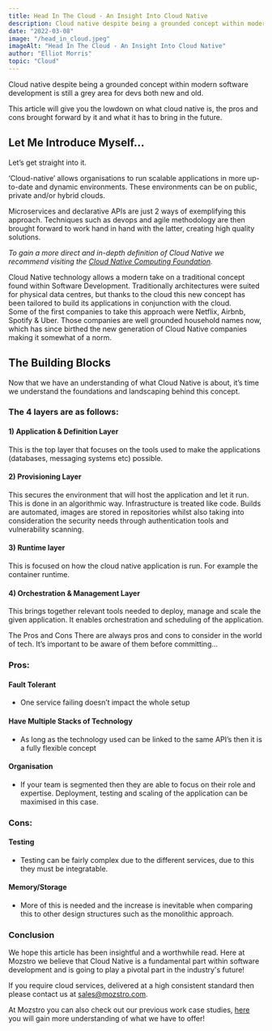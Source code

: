 ```yaml
---
title: Head In The Cloud - An Insight Into Cloud Native
description: Cloud native despite being a grounded concept within modern software development is still a grey area for developers both new and old.
date: "2022-03-08"
image: "/head_in_cloud.jpeg"
imageAlt: "Head In The Cloud - An Insight Into Cloud Native"
author: "Elliot Morris"
topic: "Cloud"
---
```


Cloud native despite being a grounded concept within modern software development is still a grey area for devs both new and old.

This article will give you the lowdown on what cloud native is, the pros and cons brought forward by it and what it has to bring in the future.

## Let Me Introduce Myself…

Let’s get straight into it.

‘Cloud-native’ allows organisations to run scalable applications in more up-to-date and dynamic environments. These environments can be on public, private and/or hybrid clouds.

Microservices and declarative APIs are just 2 ways of exemplifying this approach. Techniques such as devops and agile methodology are then brought forward to work hand in hand with the latter, creating high quality solutions.

_To gain a more direct and in-depth definition of Cloud Native we recommend visiting the [Cloud Native Computing Foundation](https://www.cncf.io/)._

Cloud Native technology allows a modern take on a traditional concept found within Software Development. Traditionally architectures were suited for physical data centres, but thanks to the cloud this new concept has been tailored to build its applications in conjunction with the cloud.  
Some of the first companies to take this approach were Netflix, Airbnb, Spotify & Uber. Those companies are well grounded household names now, which has since birthed the new generation of Cloud Native companies making it somewhat of a norm.

## The Building Blocks

Now that we have an understanding of what Cloud Native is about, it’s time we understand the foundations and landscaping behind this concept.

### The 4 layers are as follows:

#### 1) Application & Definition Layer

This is the top layer that focuses on the tools used to make the applications (databases, messaging systems etc) possible.

#### 2) Provisioning Layer

This secures the environment that will host the application and let it run. This is done in an algorithmic way. Infrastructure is treated like code. Builds are automated, images are stored in repositories whilst also taking into consideration the security needs through authentication tools and vulnerability scanning.

#### 3) Runtime layer

This is focused on how the cloud native application is run. For example the container runtime.

#### 4) Orchestration & Management Layer

This brings together relevant tools needed to deploy, manage and scale the given application. It enables orchestration and scheduling of the application.

The Pros and Cons
There are always pros and cons to consider in the world of tech. It’s important to be aware of them before committing…

### Pros:

#### Fault Tolerant

- One service failing doesn’t impact the whole setup

#### Have Multiple Stacks of Technology

- As long as the technology used can be linked to the same API’s then it is a fully flexible concept

#### Organisation

- If your team is segmented then they are able to focus on their role and expertise. Deployment, testing and scaling of the application can be maximised in this case.

### Cons:

#### Testing

- Testing can be fairly complex due to the different services, due to this they must be integratable.

#### Memory/Storage

- More of this is needed and the increase is inevitable when comparing this to other design structures such as the monolithic approach.

### Conclusion

We hope this article has been insightful and a worthwhile read. Here at Mozstro we believe that Cloud Native is a fundamental part within software development and is going to play a pivotal part in the industry's future!

If you require cloud services, delivered at a high consistent standard then please contact us at [sales@mozstro.com](mailto:sales@mozstro.com).

At Mozstro you can also check out our previous work case studies, [here](https://mozstro.com/work) you will gain more understanding of what we have to offer!
